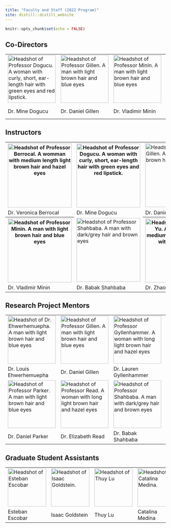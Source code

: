 ```yaml
---
title: "Faculty and Staff (2022 Program)"
site: distill::distill_website
---
```


```r
knitr::opts_chunk$set(echo = FALSE)

```


<h2 id="faculty">Co-Directors</h2>
<table>
<tr>
<td><img src="images/mine-dogucu.jpeg" class="rounded-circle center mx-auto d-block" alt="Headshot of Professor Dogucu. A woman with curly, short, ear-length hair with green eyes and red lipstick." style="width:150px; margin-right;0%; margin-left:0%; display:block;"></td>


<td><img src="images/dan-gillen.jpeg" class="rounded-circle center mx-auto d-block" alt="Headshot of Professor Gillen. A man with light brown hair and blue eyes" style="width:150px; margin-right;0%; margin-left:0%; display:block;"></td>


<td><img src="images/vladimir-minin.jpeg" class="rounded-circle center mx-auto d-block" alt="Headshot of Professor Minin. A man with light brown hair and blue eyes" style="width:150px; margin-right;0%; margin-left:0%; display:block;"></td>

<td><img src="images/babak-shahbaba.jpeg" class="rounded-circle center mx-auto d-block" alt="Headshot of Professor Shahbaba. A man with dark/grey hair and brown eyes" style="width:150px; margin-right;0%; margin-left:0%; display:block;"></td>

</tr>

<tr class="odd">
<td>Dr. Mine Dogucu</td>
<td>Dr. Daniel Gillen</td>
<td>Dr. Vladimir Minin</td>
<td>Dr. Babak Shahbaba</td>
</tr>

<tr class="header">


</tr>

</table>

<h2 id="teaching-assistants-tas">Instructors</h2>
<table>

<tr>

<th><img src="images/veronica-berrocal.jpg" class="rounded-circle center mx-auto d-block" alt="Headshot of Professor Berrocal. A womman with medium length light brown hair and hazel eyes" style="width:200px; margin-right;40%; margin-left:0%; display:block;"></th>

<th><img src="images/mine-dogucu.jpeg" class="rounded-circle center mx-auto d-block" alt="Headshot of Professor Dogucu. A woman with curly, short, ear-length hair with green eyes and red lipstick." style="width:200px; margin-right:40%; margin-left:0%; display:block;"></th>

<td><img src="images/dan-gillen.jpeg" class="rounded-circle center mx-auto d-block" alt="Headshot of Professor Gillen. A man with light brown hair and blue eyes" style="width:200px; margin-right:40%; margin-left:0%; display:block;"></td>


</tr>


<tr class="odd">
<td><font style="margin-left:0%;">Dr. Veronica Berrocal</font></td>
<td>Dr. Mine Dogucu</td>
<td>Dr. Daniel Gillen</td>
</tr>

<tr>

<th><img src="images/vladimir-minin.jpeg" class="rounded-circle center mx-auto d-block" alt="Headshot of Professor Minin. A man with light brown hair and blue eyes" style="width:200px; margin-right;40%; margin-left:0%; display:block;"></th>

<td><img src="images/babak-shahbaba.jpeg" class="rounded-circle center mx-auto d-block" alt="Headshot of Professor Shahbaba. A man with dark/grey hair and brown eyes" style="width:200px; margin-right:40%; margin-left:0%; display:block;"></td>

<th><img src="images/zhaoxia-yu.jpg" class="rounded-circle center mx-auto d-block" alt="Headshot of Professor Yu. A woman with medium, ear-length hair with dark eyes." style="width:200px; margin-right;40%; margin-left:0%; display:block;"></th>




</tr>

<tr class="odd">
<td>Dr. Vladimir Minin</td>
<td>Dr. Babak Shahbaba</td>
<td>Dr. Zhaoxia Yu</td>
</tr>

</tbody>
</table>

<h2 id="teaching-assistants-tas">Research Project Mentors</h2>
<table>

<tr>

<td><img src="images/louis-ehwerhemuepha.jpg" class="rounded-circle center mx-auto d-block" alt="Headshot of Dr. Ehwerhemuepha. A man with light brown hair and blue eyes" style="width:150px; margin-right;0%; margin-left:0%; display:block;"></td>

<td><img src="images/dan-gillen.jpeg" class="rounded-circle center mx-auto d-block" alt="Headshot of Professor Gillen. A man with light brown hair and blue eyes" style="width:150px; margin-right;0%; margin-left:0%; display:block;"></td>

<td><img src="images/lauren-gyllenhammer.jpg" class="rounded-circle center mx-auto d-block" alt="Headshot of Professor Gyllenhammer. A woman with long light brown hair and hazel eyes" style="width:150px; margin-right;0%; margin-left:0%; display:block;"></td>

<td><img src="images/vladimir-minin.jpeg" class="rounded-circle center mx-auto d-block" alt="Headshot of Professor Minin. A man with light brown hair and blue eyes" style="width:150px; margin-right;0%; margin-left:0%; display:block;"></td>




</tr>


<tr class="odd">
<td>Dr. Louis Ehwerhemuepha</td>
<td>Dr. Daniel Gillen</td>
<td>Dr. Lauren Gyllenhammer</td>
<td>Dr. Vladimir Minin </td>

</tr>

<tr>

<td><img src="images/daniel-parker.jpeg" class="rounded-circle center mx-auto d-block" alt="Headshot of Professor Parker. A man with light brown hair and blue eyes" style="width:150px; margin-right;0%; margin-left:0%; display:block;"></td>

<td><img src="images/elizabeth-read.jpg" class="rounded-circle center mx-auto d-block" alt="Headshot of Professor Read. A woman with long light brown hair and hazel eyes" style="width:150px; margin-right;0%; margin-left:0%; display:block;"></td>

<td><img src="images/babak-shahbaba.jpeg" class="rounded-circle center mx-auto d-block" alt="Headshot of Professor Shahbaba. A man with dark/grey hair and brown eyes" style="width:150px; margin-right;0%; margin-left:0%; display:block;"></td>

<td><img src="images/pathic-wadhwa.jpg" class="rounded-circle center mx-auto d-block" alt="Headshot of Professor Wadhwa. A man with light brown hair and blue eyes" style="width:150px; margin-right;0%; margin-left:0%; display:block;"></td>


</tr>

<tr class="odd">
<td>Dr. Daniel Parker</td>
<td>Dr. Elizabeth Read</td>
<td>Dr. Babak Shahbaba</td>
<td>Dr. Pathik Wadhwa</td>
</tr>

</tbody>
</table>


<h2 id="teaching-assistants-tas">Graduate Student Assistants</h2>
<table>

<tr>

<td><img src="images/escobar-esteban.jpg" class="rounded-circle center mx-auto d-block" alt="Headshot of Esteban Escobar" style="width:120px; margin-right;0%; margin-left:0%; display:block;"></td>

<td><img src="images/isaac-goldstein.jpg" class="rounded-circle center mx-auto d-block" alt="Headshot of Isaac Goldstein." style="width:120px; margin-right;0%; margin-left:0%; display:block;"></td>

<td><img src="images/thuy-lu.jpg" class="rounded-circle center mx-auto d-block" alt="Headshot of Thuy Lu" style="width:120px; margin-right;0%; margin-left:0%; display:block;"></td>

<td><img src="images/catalina-medina.jpg" class="rounded-circle center mx-auto d-block" alt="Headshot of Catalina Medina." style="width:120px; margin-right;0%; margin-left:0%; display:block;"></td>

<td><img src="images/mikaila-nishida.jpg" class="rounded-circle center mx-auto d-block" alt="Headshot of Mikaila Nishida." style="width:120px; margin-right;0%; margin-left:0%; display:block;"></td>


</tr>


<tr class="odd">
<td>Esteban Escobar</td>
<td>Isaac Goldstein</td>
<td>Thuy Lu</td>
<td>Catalina Medina</td>
<td>Mikaela Nishida</td>

</tr>


</tbody>
</table>


<div class="sourceCode" id="cb1"><pre class="sourceCode r distill-force-highlighting-css"><code class="sourceCode r"></code></pre></div>
<!--radix_placeholder_article_footer-->
<!--/radix_placeholder_article_footer-->
</div>


